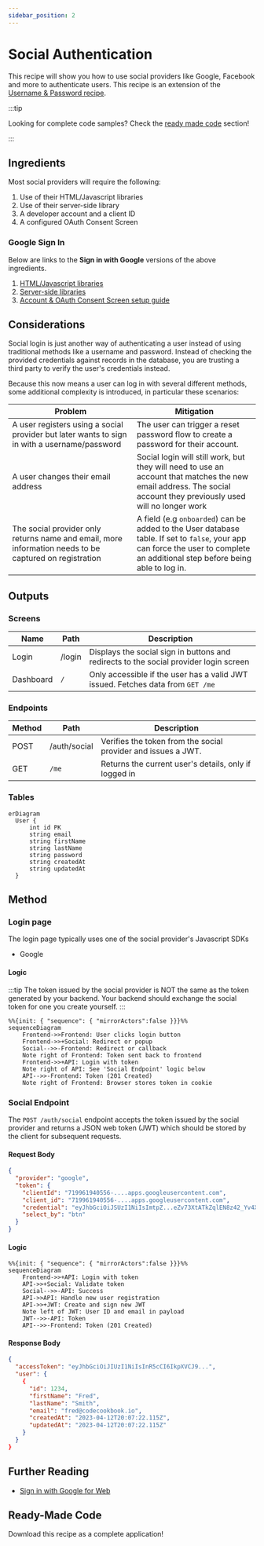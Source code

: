 ```yaml
---
sidebar_position: 2
---
```



# Social Authentication

This recipe will show you how to use social providers like Google, Facebook and more to authenticate users. This recipe is an extension of the [Username & Password recipe](/recipes/users-auth/username-password).

:::tip

Looking for complete code samples? Check the [ready made code](#ready-made-code) section!

:::

## Ingredients

Most social providers will require the following:

1. Use of their HTML/Javascript libraries
2. Use of their server-side library
3. A developer account and a client ID
4. A configured OAuth Consent Screen

### Google Sign In

Below are links to the **Sign in with Google** versions of the above ingredients.

1. [HTML/Javascript libraries](https://developers.google.com/identity/gsi/web/guides/client-library)
2. [Server-side libraries](https://developers.google.com/api-client-library)
3. [Account & OAuth Consent Screen setup guide](https://developers.google.com/identity/gsi/web/guides/get-google-api-clientid)

## Considerations

Social login is just another way of authenticating a user instead of using traditional methods like a username and password. Instead of checking the provided credentials against records in the database, you are trusting a third party to verify the user's credentials instead.

Because this now means a user can log in with several different methods, some additional complexity is introduced, in particular these scenarios:

| Problem                                                                                                | Mitigation                                                                                                                                                                    |
| ------------------------------------------------------------------------------------------------------ | ----------------------------------------------------------------------------------------------------------------------------------------------------------------------------- |
| A user registers using a social provider but later wants to sign in with a username/password           | The user can trigger a reset password flow to create a password for their account.                                                                                            |
| A user changes their email address                                                                     | Social login will still work, but they will need to use an account that matches the new email address. The social account they previously used will no longer work            |
| The social provider only returns name and email, more information needs to be captured on registration | A field (e.g `onboarded`) can be added to the User database table. If set to `false`, your app can force the user to complete an additional step before being able to log in. |

## Outputs

### Screens

| Name      | Path   | Description                                                                           |
| --------- | ------ | ------------------------------------------------------------------------------------- |
| Login     | /login | Displays the social sign in buttons and redirects to the social provider login screen |
| Dashboard | `/`    | Only accessible if the user has a valid JWT issued. Fetches data from `GET /me`       |

### Endpoints

| Method | Path         | Description                                                   |
| ------ | ------------ | ------------------------------------------------------------- |
| POST   | /auth/social | Verifies the token from the social provider and issues a JWT. |
| GET    | `/me`        | Returns the current user's details, only if logged in         |

### Tables

```mermaid
erDiagram
  User {
      int id PK
      string email
      string firstName
      string lastName
      string password
      string createdAt
      string updatedAt
  }
```

## Method

### Login page

The login page typically uses one of the social provider's Javascript SDKs

- Google

#### Logic

:::tip
The token issued by the social provider is NOT the same as the token generated by your backend. Your backend should exchange the social token for one you create yourself.
:::

```mermaid
%%{init: { "sequence": { "mirrorActors":false }}}%%
sequenceDiagram
    Frontend->>Frontend: User clicks login button
    Frontend->>+Social: Redirect or popup
    Social-->>-Frontend: Redirect or callback
    Note right of Frontend: Token sent back to frontend
    Frontend->>+API: Login with token
    Note right of API: See 'Social Endpoint' logic below
    API-->>-Frontend: Token (201 Created)
    Note right of Frontend: Browser stores token in cookie
```

### Social Endpoint

The `POST /auth/social` endpoint accepts the token issued by the social provider and returns a JSON web token (JWT) which should be stored by the client for subsequent requests.

#### Request Body

```json
{
  "provider": "google",
  "token": {
    "clientId": "719961940556-....apps.googleusercontent.com",
    "client_id": "719961940556-....apps.googleusercontent.com",
    "credential": "eyJhbGciOiJSUzI1NiIsImtpZ...eZv73XtATkZqlEN8z42_Yv4Xr8PwvvnzxKj7NzPkjgNwxvZHL88ari9Sg",
    "select_by": "btn"
  }
}
```

#### Logic

```mermaid
%%{init: { "sequence": { "mirrorActors":false }}}%%
sequenceDiagram
    Frontend->>+API: Login with token
    API->>+Social: Validate token
    Social-->>-API: Success
    API->>API: Handle new user registration
    API->>+JWT: Create and sign new JWT
    Note left of JWT: User ID and email in payload
    JWT-->>-API: Token
    API-->>-Frontend: Token (201 Created)
```

#### Response Body

```json
{
  "accessToken": "eyJhbGciOiJIUzI1NiIsInR5cCI6IkpXVCJ9...",
  "user": {
    {
      "id": 1234,
      "firstName": "Fred",
      "lastName": "Smith",
      "email": "fred@codecookbook.io",
      "createdAt": "2023-04-12T20:07:22.115Z",
      "updatedAt": "2023-04-12T20:07:22.115Z"
    }
  }
}
```

## Further Reading

- [Sign in with Google for Web](https://developers.google.com/identity/gsi/web/guides/overview)

## Ready-Made Code

Download this recipe as a complete application!

<GumroadEmbed slug="social-auth" />
